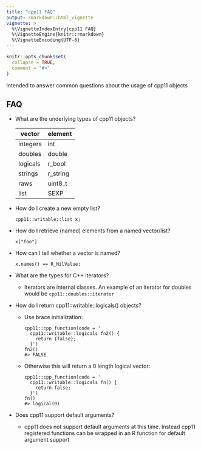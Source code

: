 ```yaml
---
title: "cpp11 FAQ"
output: rmarkdown::html_vignette
vignette: >
  %\VignetteIndexEntry{cpp11 FAQ}
  %\VignetteEngine{knitr::rmarkdown}
  %\VignetteEncoding{UTF-8}
---
```


```r
knitr::opts_chunk$set(
  collapse = TRUE,
  comment = "#>"
)
```

Intended to answer common questions about the usage of cpp11 objects

## FAQ

* What are the underlying types of cpp11 objects?

    vector   | element
    ---      | ---
    integers |	int
    doubles	 | double
    logicals | r_bool
    strings	 | r_string
    raws	   | uint8_t
    list	   | SEXP

* How do I create a new empty list?

    `cpp11::writable::list x;`

* How do I retrieve (named) elements from a named vector/list?

    `x["foo"]`

* How can I tell whether a vector is named?

    `x.names() == R_NilValue;`

* What are the types for C++ iterators?

  * Iterators are internal classes. An example of an iterator for
  doubles would be `cpp11::doubles::iterator`
  
* How do I return cpp11::writable::logicals() objects?
  
  * Use brace initialization:
  
    ```
    cpp11::cpp_function(code = '
      cpp11::writable::logicals fn2() {
        return {false};
      }')
    fn2()
    #> FALSE
    ```
    
  * Otherwise this will return a 0 length logical vector:
    
    ```
    cpp11::cpp_function(code = '
      cpp11::writable::logicals fn() {
        return false;
      }')
    fn()
    #> logical(0)
    ```
    
* Does cpp11 support default arguments?

  * cpp11 does not support default arguments at this time. Instead cpp11 registered functions can be wrapped in an R function for default argument support
  





